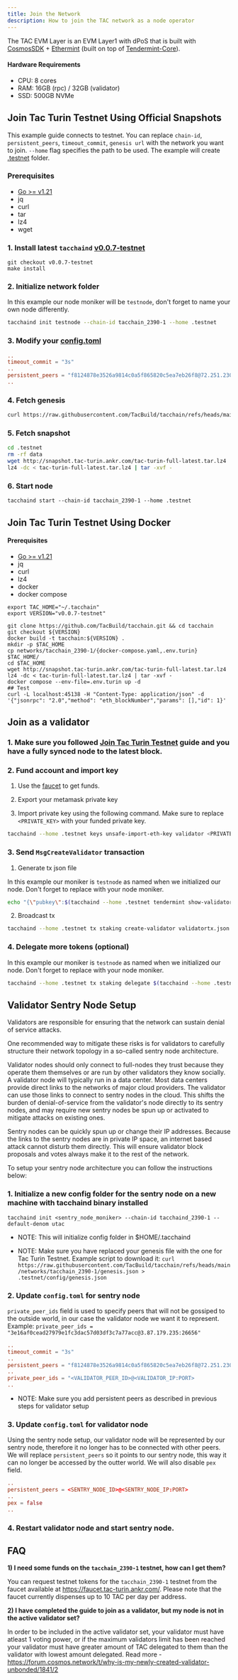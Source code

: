 ```yaml
---
title: Join the Network
description: How to join the TAC network as a node operator
---
```


The TAC EVM Layer is an EVM Layer1 with dPoS that is built with [CosmosSDK](https://docs.cosmos.network/) + [Ethermint](https://docs.ethermint.zone/) (built on top of [Tendermint-Core](https://docs.tendermint.com/)). 

#### Hardware Requirements

  - CPU: 8 cores
  - RAM: 16GB (rpc) / 32GB (validator)
  - SSD: 500GB NVMe

## Join Tac Turin Testnet Using Official Snapshots

This example guide connects to testnet. You can replace `chain-id`, `persistent_peers`, `timeout_commit`, `genesis url` with the network you want to join. `--home` flag specifies the path to be used. The example will create [.testnet](.testnet) folder.

### Prerequisites

  - [Go >= v1.21](https://go.dev/doc/install)
  - jq
  - curl
  - tar
  - lz4
  - wget

### 1. Install latest `tacchaind` [v0.0.7-testnet](https://github.com/TacBuild/tacchain/tree/v0.0.7-testnet)

``` shell
git checkout v0.0.7-testnet
make install
```

### 2. Initialize network folder

In this example our node moniker will be `testnode`, don't forget to name your own node differently.

``` sh
tacchaind init testnode --chain-id tacchain_2390-1 --home .testnet
```

### 3. Modify your [config.toml](.testnet/config/config.toml)

``` toml
..
timeout_commit = "3s"
..
persistent_peers = "f8124878e3526a9814c0a5f865820c5ea7eb26f8@72.251.230.233:45130,4a03d6622a2ad923d79e81951fe651a17faf0be8@107.6.94.246:45130,ea5719fe6587b18ed0fee81f960e23c65c0e0ccc@206.217.210.164:45130"
..
```

### 4. Fetch genesis

``` sh
curl https://raw.githubusercontent.com/TacBuild/tacchain/refs/heads/main/networks/tacchain_2390-1/genesis.json > .testnet/config/genesis.json
```

### 5. Fetch snapshot

``` sh
cd .testnet
rm -rf data
wget http://snapshot.tac-turin.ankr.com/tac-turin-full-latest.tar.lz4
lz4 -dc < tac-turin-full-latest.tar.lz4 | tar -xvf -
```

### 6. Start node

``` shell
tacchaind start --chain-id tacchain_2390-1 --home .testnet
```

## Join Tac Turin Testnet Using Docker

#### Prerequisites

  - [Go >= v1.21](https://go.dev/doc/install)
  - jq
  - curl
  - lz4
  - docker
  - docker compose

``` shell
export TAC_HOME="~/.tacchain"
export VERSION="v0.0.7-testnet"

git clone https://github.com/TacBuild/tacchain.git && cd tacchain
git checkout ${VERSION}
docker build -t tacchain:${VERSION} .
mkdir -p $TAC_HOME
cp networks/tacchain_2390-1/{docker-compose.yaml,.env.turin} $TAC_HOME/
cd $TAC_HOME
wget http://snapshot.tac-turin.ankr.com/tac-turin-full-latest.tar.lz4
lz4 -dc < tac-turin-full-latest.tar.lz4 | tar -xvf -
docker compose --env-file=.env.turin up -d
## Test
curl -L localhost:45138 -H "Content-Type: application/json" -d '{"jsonrpc": "2.0","method": "eth_blockNumber","params": [],"id": 1}'
```


## Join as a validator

### 1. Make sure you followed [Join Tac Turin Testnet](#join-tac-turin-testnet) guide and you have a fully synced node to the latest block.

### 2. Fund account and import key

1. Use the [faucet](https://faucet.tac-turin.ankr.com/) to get funds.

2. Export your metamask private key

3. Import private key using the following command. Make sure to replace `<PRIVATE_KEY>` with your funded private key.

``` sh
tacchaind --home .testnet keys unsafe-import-eth-key validator <PRIVATE_KEY> --keyring-backend test
```

### 3. Send `MsgCreateValidator` transaction

1. Generate tx json file

In this example our moniker is `testnode` as named when we initialized our node. Don't forget to replace with your node moniker.

``` sh
echo "{\"pubkey\":$(tacchaind --home .testnet tendermint show-validator),\"amount\":\"1000000000utac\",\"moniker\":\"testnode\",\"identity\":null,\"website\":null,\"security\":null,\"details\":null,\"commission-rate\":\"0.1\",\"commission-max-rate\":\"0.2\",\"commission-max-change-rate\":\"0.01\",\"min-self-delegation\":\"1\"}" > validatortx.json
```

2. Broadcast tx

``` sh
tacchaind --home .testnet tx staking create-validator validatortx.json --from validator --keyring-backend test -y
```

### 4. Delegate more tokens (optional)

In this example our moniker is `testnode` as named when we initialized our node. Don't forget to replace with your node moniker.

``` sh
tacchaind --home .testnet tx staking delegate $(tacchaind --home .testnet q staking validators --output json | jq -r '.validators[] | select(.description.moniker == "testnode") | .operator_address') 1000000000utac --keyring-backend test --from validator -y
```


## Validator Sentry Node Setup

Validators are responsible for ensuring that the network can sustain denial of service attacks.

One recommended way to mitigate these risks is for validators to carefully structure their network topology in a so-called sentry node architecture.

Validator nodes should only connect to full-nodes they trust because they operate them themselves or are run by other validators they know socially. A validator node will typically run in a data center. Most data centers provide direct links to the networks of major cloud providers. The validator can use those links to connect to sentry nodes in the cloud. This shifts the burden of denial-of-service from the validator's node directly to its sentry nodes, and may require new sentry nodes be spun up or activated to mitigate attacks on existing ones.

Sentry nodes can be quickly spun up or change their IP addresses. Because the links to the sentry nodes are in private IP space, an internet based attack cannot disturb them directly. This will ensure validator block proposals and votes always make it to the rest of the network.

To setup your sentry node architecture you can follow the instructions below:

### 1. Initialize a new config folder for the sentry node on a new machine with tacchaind binary installed

`tacchaind init <sentry_node_moniker> --chain-id tacchaind_2390-1 --default-denom utac`

- NOTE: This will initialize config folder in $HOME/.tacchaind

- NOTE: Make sure you have replaced your genesis file with the one for Tac Turin Testnet. Example script to download it:
`curl https://raw.githubusercontent.com/TacBuild/tacchain/refs/heads/main/networks/tacchain_2390-1/genesis.json > .testnet/config/genesis.json` 

### 2. Update `config.toml` for sentry node

`private_peer_ids` field is used to specify peers that will not be gossiped to the outside world, in our case the validator node we want it to represent. Example: `private_peer_ids = "3e16af0cead27979e1fc3dac57d03df3c7a77acc@3.87.179.235:26656"`

``` toml
..
timeout_commit = "3s"
..
persistent_peers = "f8124878e3526a9814c0a5f865820c5ea7eb26f8@72.251.230.233:45130,4a03d6622a2ad923d79e81951fe651a17faf0be8@107.6.94.246:45130,ea5719fe6587b18ed0fee81f960e23c65c0e0ccc@206.217.210.164:45130"
..
private_peer_ids = "<VALIDATOR_PEER_ID>@<VALIDATOR_IP:PORT>
..
```

- NOTE: Make sure you add persistent peers as described in previous steps for validator setup

### 3. Update `config.toml` for validator node

Using the sentry node setup, our validator node will be represented by our sentry node, therefore it no longer has to be connected with other peers. We will replace `persistent_peers` so it points to our sentry node, this way it can no longer be accessed by the outter world. We will also disable `pex` field.

```toml
..
persistent_peers = <SENTRY_NODE_ID>@<SENTRY_NODE_IP:PORT>
..
pex = false
..
```

### 4. Restart validator node and start sentry node.

## FAQ

**1) I need some funds on the `tacchain_2390-1` testnet, how can I get them?**

You can request testnet tokens for the `tacchain_2390-1` testnet from the faucet available at <https://faucet.tac-turin.ankr.com/>. Please note that the faucet currently dispenses up to 10 TAC per day per address.

**2) I have completed the guide to join as a validator, but my node is not in the active validator set?**

In order to be included in the active validator set, your validator must have atleast 1 voting power, or if the maximum validators limit has been reached your validator must have greater amount of TAC delegated to them than the validator with lowest amount delegated. Read more - https://forum.cosmos.network/t/why-is-my-newly-created-validator-unbonded/1841/2
